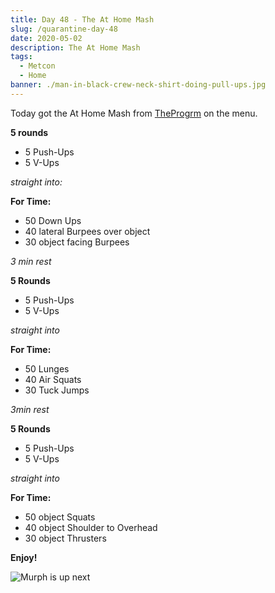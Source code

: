 ```yaml
---
title: Day 48 - The At Home Mash
slug: /quarantine-day-48
date: 2020-05-02
description: The At Home Mash
tags:
  - Metcon
  - Home
banner: ./man-in-black-crew-neck-shirt-doing-pull-ups.jpg
---
```


Today got the At Home Mash from [TheProgrm](https://www.instagram.com/p/B_pG4AnJJzP/) on the menu.

**5 rounds**<br/>
* 5 Push-Ups
* 5 V-Ups

*straight into:*

**For Time:**
* 50 Down Ups
* 40 lateral Burpees over object
* 30 object facing Burpees

*3 min rest*

**5 Rounds**
* 5 Push-Ups
* 5 V-Ups

*straight into*

**For Time:**
* 50 Lunges
* 40 Air Squats
* 30 Tuck Jumps

*3min rest*

**5 Rounds**
* 5 Push-Ups
* 5 V-Ups

*straight into*

**For Time:**
* 50 object Squats
* 40 object Shoulder to Overhead
* 30 object Thrusters


**Enjoy!**

![Murph is up next](./man-in-black-crew-neck-shirt-doing-pull-ups.jpg)

